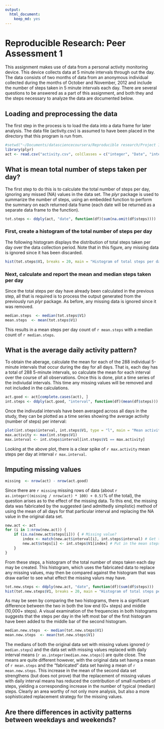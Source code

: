 ```yaml
---
output:
  html_document:
    keep_md: yes
---
```

# Reproducible Research: Peer Assessment 1
This assignment makes use of data from a personal activity monitoring device. This device collects data at 5 minute intervals through out the day. The data consists of two months of data from an anonymous individual collected during the months of October and November, 2012 and include the number of steps taken in 5 minute intervals each day. There are several questions to be answered as a part of this assignment, and both they and the steps necessary to analyze the data are documented below.

## Loading and preprocessing the data
The first step in the process is to load the data into a data frame for later analysis. The data file (activity.csv) is assumed to have been placed in the directory that this program is run from.
```r
#setwd("~/Documents/datasciencecoursera/Reproducible research/Project 1/RepData_PeerAssessment1")
library(plyr)
act <- read.csv("activity.csv", colClasses = c("integer", "Date", "integer"))
```

## What is mean total number of steps taken per day?
The first step to do this is to calculate the total number of steps per day, ignoring any missed (NA) values in the data set. The *plyr* package is used to summarize the number of steps, using an embedded function to perform the summary on each returned data frame (each date will be returned as a separate data frame to the function).
```r
tot.steps <- ddply(act, "date", function(df)(sum(na.omit(df$steps))))
```

### First, create a histogram of the total number of steps per day
The following histogram displays the distribution of total steps taken per day over the data collection period. Note that in this figure, any missing data is ignored since it has been discarded.
```r
hist(tot.steps$V1, breaks = 20, main = "Histogram of total steps per day", sub = "(Missing values not included)", xlab = "Total steps per day")
```

### Next, calculate and report the mean and median steps taken per day
Since the total steps per day have already been calculated in the previous step, all that is required is to process the output generated from the previously run *plyr* package. As before, any missing data is ignored since it was removed.
```r
median.steps  <- median(tot.steps$V1)
mean.steps  <- mean(tot.steps$V1)
```
This results in a mean steps per day count of `r mean.steps` with a median count of `r median.steps`.

## What is the average daily activity pattern?
To obtain the aberage, calculate the mean for each of the 288 individual 5-minute intervals that occur during the day for all days. That is, each day has a total of 288 5-minute intervals, so calculate the mean for each interval over the course of all observations. Once this is done, plot a time series of the indiviudal intervals. This time any missing values will be removed and not included in the calculations.
```r
act.good <- act[complete.cases(act), ]
int.steps <- ddply(act.good, "interval", function(df)(mean(df$steps)))
```

Once the indivudal intervals have been averaged across all days in the study, they can be plotted as a time series showing the average activity (number of steps) per interval:
```r
plot(int.steps$interval, int.steps$V1, type = "l", main = "Mean activity per interval", ylab = "Steps", xlab = "Interval")
max.activity <- max(int.steps$V1)
max.interval <- int.steps$interval[int.steps$V1 == max.activity]
```
Looking at the above plot, there is a clear spike of `r max.activity` mean steps per day at interval `r max.interval`.

## Imputing missing values
```r
missing  <- nrow(act) - nrow(act.good)
```
Since there are `r missing` missing rows of data (about `r as.integer((missing / nrow(act) * 100) + 0.5)`% of the total), the question arises as to the effect of the missing data. To this end, the missing data was fabricated by the suggested (and admittedly simplistic) method of using the mean of all days for that particular interval and replacing the NA value in the original data set.
```r
new.act <- act
for (i in 1:nrow(new.act)) {
    if (is.na(new.act$steps[i])) { # Missing value?
        index <- match(new.act$interval[i], int.steps$interval) # Get the interval offset
        new.act$steps[i] <- int.steps$V1[index] # Put in the mean steps for that interval
    }
}

```
From these steps, a histogram of the total number of steps taken each day may be created. This histogram, which uses the fabricated data to replace any missing values, may then be compared against the histogram that was draw earlier to see what effect the missing valurs may have.
```r
tot.new.steps <- ddply(new.act, "date", function(df)(sum(df$steps)))
hist(tot.new.steps$V1, breaks = 20, main = "Histogram of total steps per day", sub = "(Missing values fabricated)", xlab = "Total steps per day")
```

As may be seen by comparing the two histograms, there is a significant difference between the two in both the low end (0+ steps) and middle (10,000+ steps). A visual examination of the frequencies in both histograms suggests that the steps per day in the left most bar of the first histogram have been added to the middle bar of the second histogram.

```r
median.new.steps  <- median(tot.new.steps$V1)
mean.new.steps  <- mean(tot.new.steps$V1)
```
The medians of both the original data set with missing values ignored (`r median.steps`) and the data set with missing values replaced with daily interval means (`r as.integer(median.new.steps)`) are quite close. The means are quite different however, with the original data set havng a mean of `r mean.steps` and the "fabricated" data set having a mean of `r mean.new.steps`. This increase in the mean of the second data set strengthens (but does not prove) that the replacement of missing values with daily interval means has reduced the contribution of small numbers of steps, yielding a corresponding increase in the number of typical (median) steps. Clearly an area worthy of not only more analysis, but also a more sophisticated replacement strategy for the missing values.

## Are there differences in activity patterns between weekdays and weekends?
